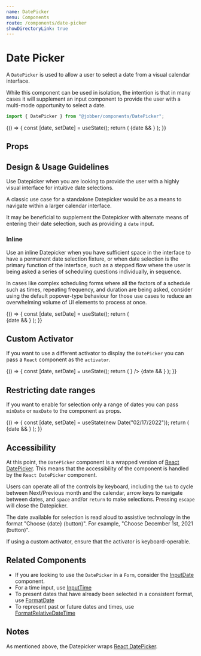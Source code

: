 ```yaml
---
name: DatePicker
menu: Components
route: /components/date-picker
showDirectoryLink: true
---
```



# Date Picker

A `DatePicker` is used to allow a user to select a date from a visual calendar
interface.

While this component can be used in isolation, the intention is that in many
cases it will supplement an input component to provide the user with a
multi-mode opportunity to select a date.

```ts
import { DatePicker } from "@jobber/components/DatePicker";
```

<Playground>
  {() => {
    const [date, setDate] = useState();
    return (
      <Content>
        <DatePicker selected={date} onChange={setDate} />
        {date && <DataDump defaultOpen data={date} />}
      </Content>
    );
  }}
</Playground>

## Props

<Props of={DatePicker} />

## Design & Usage Guidelines

Use Datepicker when you are looking to provide the user with a highly visual
interface for intuitive date selections.

A classic use case for a standalone Datepicker would be as a means to navigate
within a larger calendar interface.

It may be beneficial to supplement the Datepicker with alternate means of
entering their date selection, such as providing a `date` input.

### Inline

Use an inline Datepicker when you have sufficient space in the interface to have
a permanent date selection fixture, or when date selection is the primary
function of the interface, such as a stepped flow where the user is being asked
a series of scheduling questions individually, in sequence.

In cases like complex scheduling forms where all the factors of a schedule such
as times, repeating frequency, and duration are being asked, consider using the
default popover-type behaviour for those use cases to reduce an overwhelming
volume of UI elements to process at once.

<Playground>
  {() => {
    const [date, setDate] = useState();
    return (
      <Content>
        <div>
          <DatePicker selected={date} inline onChange={setDate} />
        </div>
        {date && <DataDump defaultOpen data={date} />}
      </Content>
    );
  }}
</Playground>

## Custom Activator

If you want to use a different activator to display the `DatePicker` you can
pass a `React` component as the `activator`.

<Playground>
  {() => {
    const [date, setDate] = useState();
    return (
      <Content>
        <DatePicker
          selected={date}
          onChange={setDate}
          activator={<Button label="My fancy activator" variation="learning" />}
        />
        {date && <DataDump defaultOpen data={date} />}
      </Content>
    );
  }}
</Playground>

## Restricting date ranges

If you want to enable for selection only a range of dates you can pass `minDate`
or `maxDate` to the component as props.

<Playground>
  {() => {
    const [date, setDate] = useState(new Date("02/17/2022"));
    return (
      <Content>
        <div>
          <DatePicker
            minDate={new Date("02/07/2022")}
            maxDate={new Date("02/27/2022")}
            selected={date}
            inline
            onChange={setDate}
          />
        </div>
        {date && <DataDump defaultOpen data={date} />}
      </Content>
    );
  }}
</Playground>

## Accessibility

At this point, the `DatePicker` component is a wrapped version of
[React DatePicker](https://reactdatepicker.com/). This means that the
accessibility of the component is handled by the `React DatePicker` component.

Users can operate all of the controls by keyboard, including the `tab` to cycle
between Next/Previous month and the calendar, arrow keys to navigate between
dates, and `space` and/or `return` to make selections. Pressing `escape` will
close the Datepicker.

The date available for selection is read aloud to assistive technology in the
format "Choose {date} (button)". For example, "Choose December 1st, 2021
(button)".

If using a custom activator, ensure that the activator is keyboard-operable.

## Related Components

- If you are looking to use the `DatePicker` in a `Form`, consider the
  [InputDate](/components/input-date) component.
- For a time input, use [InputTime](/components/input-time)
- To present dates that have already been selected in a consistent format, use
  [FormatDate](/components/date-formatter)
- To represent past or future dates and times, use
  [FormatRelativeDateTime](/components/format-relative-date-time)

## Notes

As mentioned above, the Datepicker wraps
[React DatePicker](https://reactdatepicker.com/).
